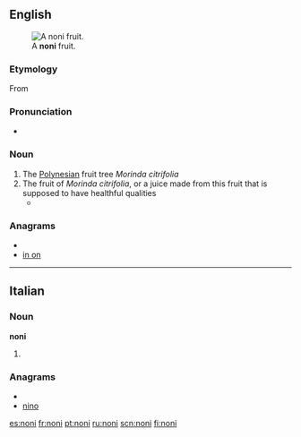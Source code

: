 ==English==
[[File:Morinda_citrifolia_Fruit.jpg|thumb|A '''noni''' fruit.]]
===Etymology===

From {{etyl|haw}} {{term|lang=haw|noni}}

===Pronunciation===
*{{IPA|ˈnoʊni}} {{a|US}}

===Noun===
{{en-noun|s|-}}

# The [[Polynesia]]n fruit tree ''Morinda citrifolia''
# The fruit of ''Morinda citrifolia'', or a juice made from this fruit that is supposed to have healthful qualities
#*{{quote-news|year=2009|date=August 20|author=DocsTheYou|title=Are antioxidants worth the cash?|work=Toronto Star|url=http://www.thestar.com/living/article/682895
|passage=I'm wondering if the claims you hear about the so-called miracle antioxidants – including goji, açai and '''noni''' – are true. }}

===Anagrams===
* {{alphagram|inno}}
* [[in on#English|in on]]

----

==Italian==

===Noun===
'''noni''' {{m}}

# {{plural of|[[nono]]|lang=it}}

===Anagrams===
* {{alphagram|[[inno#Italian|inno]]}} 
* [[nino#Italian|nino]]

[[es:noni]]
[[fr:noni]]
[[pt:noni]]
[[ru:noni]]
[[scn:noni]]
[[fi:noni]]